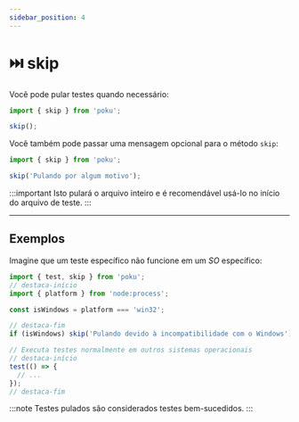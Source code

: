 ```yaml
---
sidebar_position: 4
---
```


# ⏭️ skip

Você pode pular testes quando necessário:

```ts
import { skip } from 'poku';

skip();
```

Você também pode passar uma mensagem opcional para o método `skip`:

```ts
import { skip } from 'poku';

skip('Pulando por algum motivo');
```

:::important
Isto pulará o arquivo inteiro e é recomendável usá-lo no início do arquivo de teste.
:::

---

## Exemplos

Imagine que um teste específico não funcione em um _SO_ específico:

```ts
import { test, skip } from 'poku';
// destaca-início
import { platform } from 'node:process';

const isWindows = platform === 'win32';

// destaca-fim
if (isWindows) skip('Pulando devido à incompatibilidade com o Windows');

// Executa testes normalmente em outros sistemas operacionais
// destaca-início
test(() => {
  // ...
});
// destaca-fim
```

:::note
Testes pulados são considerados testes bem-sucedidos.
:::
